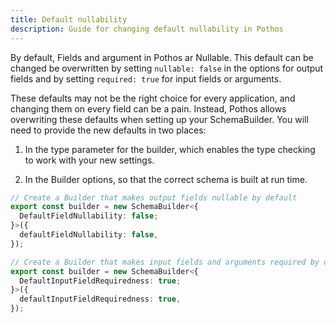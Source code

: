 ```yaml
---
title: Default nullability
description: Guide for changing default nullability in Pothos
---
```


By default, Fields and argument in Pothos ar Nullable. This default can be changed be overwritten by
setting `nullable: false` in the options for output fields and by setting `required: true` for input
fields or arguments.

These defaults may not be the right choice for every application, and changing them on every field
can be a pain. Instead, Pothos allows overwriting these defaults when setting up your SchemaBuilder.
You will need to provide the new defaults in two places:

1. In the type parameter for the builder, which enables the type checking to work with your new
   settings.

2. In the Builder options, so that the correct schema is built at run time.

```typescript
// Create a Builder that makes output fields nullable by default
export const builder = new SchemaBuilder<{
  DefaultFieldNullability: false;
}>({
  defaultFieldNullability: false,
});

// Create a Builder that makes input fields and arguments required by default
export const builder = new SchemaBuilder<{
  DefaultInputFieldRequiredness: true;
}>({
  defaultInputFieldRequiredness: true,
});
```
